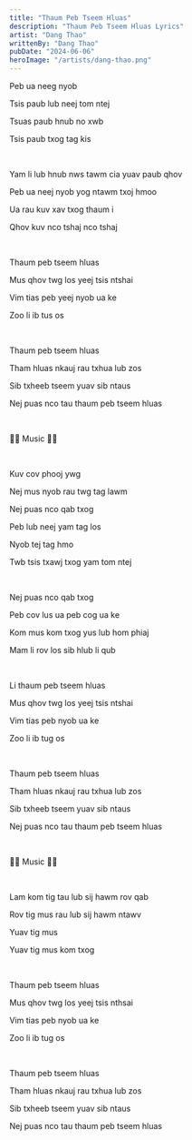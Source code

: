 ```yaml
---
title: "Thaum Peb Tseem Hluas"
description: "Thaum Peb Tseem Hluas Lyrics"
artist: "Dang Thao"
writtenBy: "Dang Thao"
pubDate: "2024-06-06"
heroImage: "/artists/dang-thao.png"
---
```


Peb ua neeg nyob

Tsis paub lub neej tom ntej

Tsuas paub hnub no xwb

Tsis paub txog tag kis

<br />

Yam li lub hnub nws tawm cia yuav paub qhov

Peb ua neej nyob yog ntawm txoj hmoo

Ua rau kuv xav txog thaum i

Qhov kuv nco tshaj nco tshaj

<br />

Thaum peb tseem hluas

Mus qhov twg los yeej tsis ntshai

Vim tias peb yeej nyob ua ke

Zoo li ib tus os

<br />

Thaum peb tseem hluas

Tham hluas nkauj rau txhua lub zos

Sib txheeb tseem yuav sib ntaus

Nej puas nco tau thaum peb tseem hluas

<br />

🎤🎤 Music 🎤🎤

<br />

Kuv cov phooj ywg

Nej mus nyob rau twg tag lawm

Nej puas nco qab txog

Peb lub neej yam tag los

Nyob tej tag hmo

Twb tsis txawj txog yam tom ntej

<br />

Nej puas nco qab txog

Peb cov lus ua peb cog ua ke

Kom mus kom txog yus lub hom phiaj

Mam li rov los sib hlub li qub

<br />

Li thaum peb tseem hluas

Mus qhov twg los yeej tsis ntshai

Vim tias peb nyob ua ke

Zoo li ib tug os

<br />

Thaum peb tseem hluas

Tham hluas nkauj rau txhua lub zos

Sib txheeb tseem yuav sib ntaus

Nej puas nco tau thaum peb tseem hluas

<br />

🎤🎤 Music 🎤🎤

<br />

Lam kom tig tau lub sij hawm rov qab

Rov tig mus rau lub sij hawm ntawv

Yuav tig mus

Yuav tig mus kom txog

<br />

Thaum peb tseem hluas

Mus qhov twg los yeej tsis nthsai

Vim tias peb nyob ua ke

Zoo li ib tug os

<br />

Thaum peb tseem hluas

Tham hluas nkauj rau txhua lub zos

Sib txheeb tseem yuav sib ntaus

Nej puas nco tau thaum peb tseem hluas
